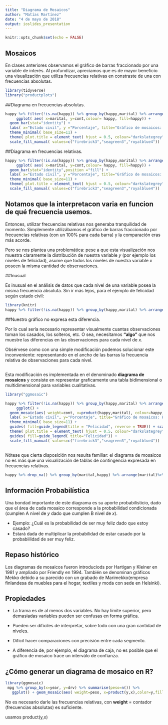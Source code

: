 ```yaml
---
title: "Diagrama de Mosaicos"
author: "Matías Martínez"
date: "4 de mayo de 2018"
output: ioslides_presentation
---
```


```r
knitr::opts_chunk$set(echo = FALSE)
```

## Mosaicos


En clases anteriores observamos el gráfico de barras fraccionado por una variable de interés. Al profundizar, apreciamos que es de mayor beneficio una visualización que utiliza frecuencias relativas en constraste de una con frecuencias absolutas.

```r
library(tidyverse)
library("productplots")
```


##Diagrama en frecuencias absolutas.
```r
happy %>% filter(!is.na(happy)) %>% group_by(happy,marital) %>% arrange(marital)%>% group_by(marital,happy) %>% summarise(cont=n()) %>% drop_na() %>%
     ggplot( aes( x=marital, y=cont,colour= happy, fill=happy)) + 
  geom_bar(stat="identity") +
  labs( x="Estado civil", y ="Porcentaje", title="Gráfico de mosaicos: Porcentaje niveles de felicidad según estado civil") +
  theme_minimal( base_size=11) +
  theme( plot.title = element_text( hjust = 0.5, colour="darkslategrey", size=13.7, face="plain")) +
  scale_fill_manual( values=c("firebrick3","seagreen3","royalblue4"))
```

##Diagrama en frecuencias relativas.
```r
happy %>% filter(!is.na(happy)) %>% group_by(happy,marital) %>% arrange(marital)%>% group_by(marital,happy) %>% summarise(cont=n()) %>% drop_na() %>%
     ggplot( aes( x=marital, y=cont,colour= happy, fill=happy)) + 
  geom_bar(stat="identity",position ="fill") +
  labs( x="Estado civil", y ="Porcentaje", title="Gráfico de mosaicos: Porcentaje niveles de felicidad según estado civil") +
  theme_minimal( base_size=11) +
  theme( plot.title = element_text( hjust = 0.5, colour="darkslategrey", size=13.7, face="plain")) +
  scale_fill_manual( values=c("firebrick3","seagreen3","royalblue4"))
```


## Notamos que la interpretacon varia en funcion de qué frecuencia usemos.

Entonces, utilizar frecuencias relativas nos generaba tranquilidad de momento. Simplemente utilizábamos el gráfico de barras fraccionado por frecuencias relativas (con un 100% para cada barra) y la comparación eras más acorde.
 
Pero se nos plantea una problemática: pese a que esta visualización nos muestra claramente la distribución de nuestra variable *y* (por ejemplo los niveles de felicidad), asume que todos los niveles de nuestra variable *x* poseen la misma cantidad de observaciones.


##Inusual 

Es inusual en el análisis de datos que cada nivel de una variable posea la misma frecuencia absoluta. Sin ir más lejos, para el ejemplo de felicidad según estado civil:


```r
library(knitr)
happy %>% filter(!is.na(happy)) %>% group_by(happy,marital) %>% arrange(marital)%>% group_by(marital) %>% summarise(cont=n()) %>% mutate(percent=round((cont/sum(cont)*100),2)) %>% drop_na() %>% kable()
```

##Nuestro gráfico no expresa esta diferencia. 

Por lo cual sería necesario representar visualmente cuantas observaciones toman los casados, los solteros, etc. O sea, necesitamos **"algo"** que nos muestre las diferencias en las observaciones para cada nivel de *x*.

Obsérvese como con una simple modificación podemos solucionar este inconveniente: representando en el ancho de las barras la frecuencia relativa de observaciones para cada nivel.


## 
Esta modificación es implementada en el denominado **diagrama de mosaicos** y consiste en representar graficamente una tabla bidimensional o multidimensional para variables cualitativas.

```r
library("ggmosaic")
```

```r
happy %>% filter(!is.na(happy)) %>% group_by(happy,marital) %>% arrange(marital)%>% group_by(marital,happy) %>% summarise(cont=n()) %>% drop_na() %>%
     ggplot() +
  geom_mosaic(aes( weight=cont, x=product(happy,marital), colour=happy, fill=happy)) +
  labs( x="Estado civil", y="Porcentaje", title="Gráfico de mosaicos: Porcentaje niveles de felicidad según estado civil") +
  theme_minimal( base_size=11) +
  guides( fill=guide_legend(title = "Felicidad", reverse = TRUE)) + scale_x_productlist( labels=labels) +
  theme( plot.title = element_text( hjust = 0.5, colour="darkslategrey", size=13.7, face="plain")) +
  guides( fill=guide_legend( title="Felicidad")) +
  scale_fill_manual( values=c("firebrick3","seagreen3","royalblue4"))
```

##
Nótese que cierta disposición nos resulta familiar: el diagrama de mosaicos no es más que una visualización de tablas de contingencia expresada en frecuencias relativas.

```r
happy %>% drop_na() %>% group_by(marital,happy) %>% arrange(marital)%>% summarise(cont=n()) %>%  arrange(marital) %>% mutate(percent=round((cont/sum(cont)*100),1)) %>% select(-(cont)) %>% spread(marital,percent) %>% kable
```

## Información Probabilística

Una bondad importante de este diagrama es su aporte probabilísticio, dado que el área de cada mosaico corresponde a la probabilidad condicionada (cumplen A nivel de *y* dado que cumplen B nivel de *x*). 

- Ejemplo: ¿Cuál es la probabilidad de ser muy feliz dado que estoy casado?
- Estará dada de multiplicar la probabilidad de estar casado por la probabiilidad de ser muy feliz.
 
## Repaso histórico
 
Los diagramas de mosaicos fueron introduciods por Hartigan y Kleiner en 1981 y ampliado por Friendly en 1994. También se denominan gráficos Mekko debido a su parecido con un grabado de Marimekko(empresa finlandesa de muebles para el hogar, textiles y moda con sede en Helsinki).

## **Propiedades**

- La trama es de al menos dos variables. No hay límite superior, pero demasiadas variables pueden ser confusas en forma gráfica.

- Pueden ser dificiles de interpretar, sobre todo con una gran cantidad de niveles.

- Dificil hacer comparaciones con precisión entre cada segmento.

- A diferencia de, por ejemplo, el diagrama de caja, no es posible que el gráfico de mosaico trace un interválo de confianza.



## ¿Cómo generar un diagrama de mosaico en R?

```r

library(ggmosaic)
 mpg %>% group_by(x=year, y=drv) %>% summarise(peso=n()) %>%
   ggplot() + geom_mosaic(aes( weight=peso, x=product(y,x),color=y,fill=y))
```

No es necesario darle las frecuencias relativas, con **weight** = contador (frecuencias absolutas) es suficiente.

usamos product(y,x) 




